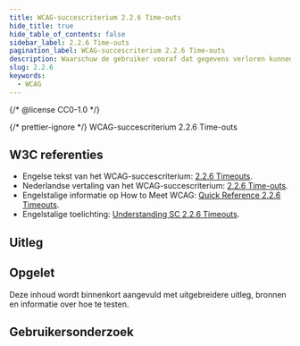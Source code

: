 ```yaml
---
title: WCAG-succescriterium 2.2.6 Time-outs
hide_title: true
hide_table_of_contents: false
sidebar_label: 2.2.6 Time-outs
pagination_label: WCAG-succescriterium 2.2.6 Time-outs
description: Waarschuw de gebruiker vooraf dat gegevens verloren kunnen gaan, als deze wordt uitgelogd vanwege hun inactiviteit op de website. Behalve wanneer deze gegevens meer dan 20 uur bewaard worden.
slug: 2.2.6
keywords:
  - WCAG
---
```


{/* @license CC0-1.0 */}


{/* prettier-ignore */}
<WcagHeadingGroup level={1} conformanceLevel="Niveau AAA">WCAG-succescriterium 2.2.6 Time-outs</WcagHeadingGroup>

## W3C referenties

- Engelse tekst van het WCAG-succescriterium: [<span lang="en">2.2.6 Timeouts</span>](https://www.w3.org/TR/WCAG22/#timeouts).
- Nederlandse vertaling van het WCAG-succescriterium: [2.2.6 Time-outs](https://www.w3.org/Translations/WCAG22-nl/#time-outs).
- Engelstalige informatie op <span lang="en">How to Meet WCAG</span>: [<span lang="en">Quick Reference 2.2.6 Timeouts</span>](https://www.w3.org/WAI/WCAG22/quickref/#timeouts).
- Engelstalige toelichting: [<span lang="en">Understanding SC 2.2.6 Timeouts</span>](https://www.w3.org/WAI/WCAG22/Understanding/timeouts.html).

## Uitleg

<Summary />

## Opgelet

Deze inhoud wordt binnenkort aangevuld met uitgebreidere uitleg, bronnen en informatie over hoe te testen.

## Gebruikersonderzoek

<CTAGebruikersonderzoek />

<WCAGFooterInfo />
